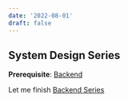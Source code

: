 ```yaml
---
date: '2022-08-01'
draft: false
---
```


## System Design Series

**Prerequisite**: [Backend](http://localhost:3000/learning)

Let me finish [Backend Series](http://localhost:3000/learning)